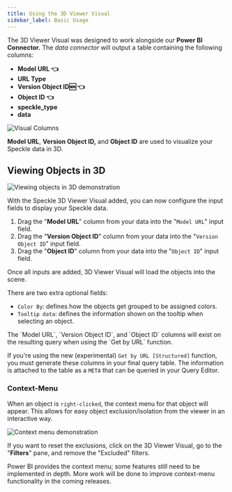 ```yaml
---
title: Using the 3D Viewer Visual
sidebar_label: Basic Usage
---
```


<LegacyWarning connector="PowerBI Visual" /> 
<LegacyVersions app="PowerBI" versions="2024.04.0 & above" />

The 3D Viewer Visual was designed to work alongside our **Power BI Connector.** The *data connector* will output a table containing the following columns:

- **Model URL 👈**
- **URL Type**
- **Version Object ID🆕 👈**
- **Object ID 👈**
- **speckle_type**
- **data**

<Frame>
  <img src="/images/legacy/powerbi/9-visual-columns.png" alt="Visual Columns" />
</Frame>

**Model URL**, **Version Object ID,** and **Object ID** are used to visualize your Speckle data in 3D.

## Viewing Objects in 3D

<Frame>
  <img src="/images/legacy/powerbi/10-viewing-objects-in-3d.gif" alt="Viewing objects in 3D demonstration" />
</Frame>

With the Speckle 3D Viewer Visual added, you can now configure the input fields to display your Speckle data.

1. Drag the "**Model URL**" column from your data into the "`Model URL`" input field.
2. Drag the "**Version Object ID**" column from your data into the "`Version Object ID`" input field.
3. Drag the "**Object ID**" column from your data into the "`Object ID`" input field.

Once all inputs are added, 3D Viewer Visual will load the objects into the scene.

There are two extra optional fields:

- `Color By`: defines how the objects get grouped to be assigned colors.
- `Tooltip data`: defines the information shown on the tooltip when selecting an object.

<Tip>
The `Model URL`, `Version Object ID`, and `Object ID` columns will exist on the resulting query when using the `Get by URL` function.

If you're using the new (experimental) `Get by URL [Structured]` function, you must generate these columns in your final query table. The information is attached to the table as a `META` that can be queried in your Query Editor.
</Tip>

### Context-Menu

When an object is `right-clicked`, the context menu for that object will appear. This allows for easy object exclusion/isolation from the viewer in an interactive way.

<Frame>
<img src="/images/legacy/powerbi/15-context-menu.gif" alt="Context menu demonstration" />
</Frame>

If you want to reset the exclusions, click on the 3D Viewer Visual, go to the "**Filters**" pane, and remove the "Excluded" filters.

<Tip>
Power BI provides the context menu; some features still need to be implemented in depth. More work will be done to improve context-menu functionality in the coming releases.
</Tip> 